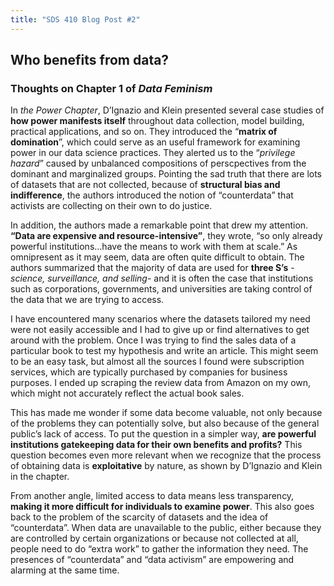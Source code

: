 ```yaml
---
title: "SDS 410 Blog Post #2"
---
```



## Who benefits from data?
### Thoughts on Chapter 1 of *Data Feminism*

In *the Power Chapter*, D'Ignazio and Klein presented several case studies of **how power manifests itself** throughout data collection, model building, practical applications, and so on. They introduced the “**matrix of domination**”, which could serve as an useful framework for examining power in our data science practices. They alerted us to the “*privilege hazard*” caused by unbalanced compositions of perscpectives from the dominant and marginalized groups. Pointing the sad truth that there are lots of datasets that are not collected, because of **structural bias and indifference**, the authors introduced the notion of “counterdata” that activists are collecting on their own to do justice.

In addition, the authors made a remarkable point that drew my attention. **“Data are expensive and resource-intensive”**, they wrote, “so only already powerful institutions...have the means to work with them at scale.” As omnipresent as it may seem, data are often quite difficult to obtain. The authors summarized that the majority of data are used for **three S’s** - *science, surveillance, and selling*- and it is often the case that institutions such as corporations, governments, and universities are taking control of the data that we are trying to access. 

I have encountered many scenarios where the datasets tailored my need were not easily accessible and I had to give up or find alternatives to get around with the problem. 	Once I was trying to find the sales data of a particular book to test my hypothesis and write an article. This might seem to be an easy task, but almost all the sources I found were subscription services, which are typically purchased by companies for business purposes. I ended up scraping the review data from Amazon on my own, which might not accurately reflect the actual book sales.

This has made me wonder if some data become valuable, not only because of the problems they can potentially solve, but also because of the general public’s lack of access. To put the question in a simpler way, **are powerful institutions gatekeeping data for their own benefits and profits?** This question becomes even more relevant when we recognize that the process of obtaining data is **exploitative** by nature, as shown by D'Ignazio and Klein in the chapter.

From another angle, limited access to data means less transparency, **making it more difficult for individuals to examine power**. This also goes back to the problem of the scarcity of datasets and the idea of “counterdata”. When data are unavailable to the public, either because they are controlled by certain organizations or because not collected at all, people need to do “extra work” to gather the information they need. The presences of “counterdata” and “data activism” are empowering and alarming at the same time.
